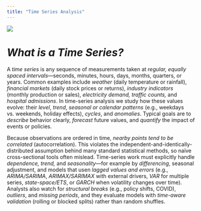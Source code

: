 ```yaml
---
title: "Time Series Analysis"
---
```


![](images/time-series.png)

# *What is a Time Series?*

A *time series* is any sequence of measurements taken at *regular, equally spaced intervals*—seconds, minutes, hours, days, months, quarters, or years. Common examples include *weather* (daily temperature or rainfall), *financial markets* (daily stock prices or returns), *industry indicators* (monthly production or sales), *electricity demand, traffic counts,* and *hospital admissions*. In time-series analysis we study how these values evolve: their *level*, *trend*, *seasonal or calendar patterns* (e.g., weekdays vs. weekends, holiday effects), *cycles*, and *anomalies*. Typical goals are to *describe* behavior clearly, *forecast* future values, and *quantify* the impact of events or policies.

Because observations are ordered in time, *nearby points tend to be correlated* (autocorrelation). This violates the independent-and-identically-distributed assumption behind many standard statistical methods, so naïve cross-sectional tools often mislead. Time-series work must explicitly handle *dependence, trend,* and *seasonality*—for example by *differencing*, seasonal adjustment, and models that usen *lagged values and errors* (e.g., *ARIMA/SARIMA*, *ARIMAX/SARIMAX* with external drivers, *VAR* for multiple series, *state-space/ETS*, or *GARCH* when volatility changes over time). Analysts also watch for *structural breaks* (e.g., policy shifts, COVID), *outliers*, and *missing periods*, and they evaluate models with *time-aware validation* (rolling or blocked splits) rather than random shuffles.
